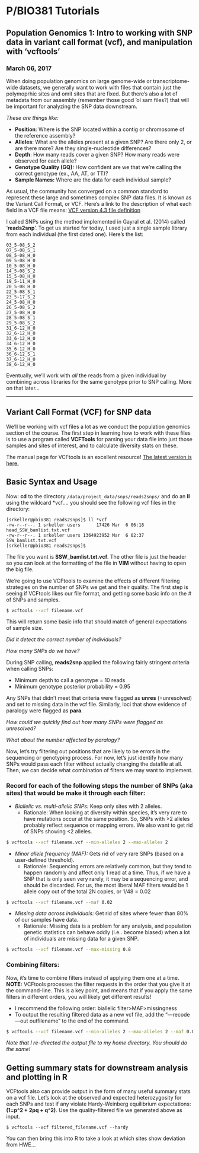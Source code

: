 # P/BIO381 Tutorials

## Population Genomics 1: Intro to working with SNP data in variant call format (vcf), and manipulation with 'vcftools'

### March 06, 2017

When doing population genomics on large genome-wide or transcriptome-wide datasets, we generally want to work with files that contain just the polymoprhic sites and omit sites that are fixed. But there's also a lot of metadata from our assembly (remember those good 'ol sam files?) that will be important for analyzing the SNP data downstream. 

*These are things like:*

- **Position**: Where is the SNP located within a contig or chromosome of the reference assembly?
- **Alleles**: What are the alleles present at a given SNP? Are there only 2, or are there more? Are they single-nucleotide differences?
- **Depth**: How many reads cover a given SNP? How many reads were observed for each allele?
- **Genotype Quality (GQ):**  How confident are we that we're calling the correct genotype (ex., AA, AT, or TT)?
- **Sample Names:** Where are the data for each individual sample?



As usual, the community has converged on a common standard to represent these large and sometimes complex SNP data files. It is known as the Variant Call Format, or VCF. Here's a link to the description of what each field in a VCF file means:  [VCF version 4.3 file definition](https://github.com/samtools/hts-specs/blob/master/VCFv4.3.pdf)



I called SNPs using the method implemented in Gayral et al. (2014) called '**reads2snp**'. To get us started for today, I used just a single sample library from each individual (the first dated one). Here's the list:

```
03_5-08_S_2
07_5-08_S_1
08_5-08_H_0
09_5-08_H_0
10_5-08_H_0
14_5-08_S_2
15_5-08_H_0
19_5-11_H_0
20_5-08_H_0
22_5-08_S_1
23_5-17_S_2
24_5-08_H_0
26_5-08_S_2
27_5-08_H_0
28_5-08_S_1
29_5-08_S_2
31_6-12_H_0
32_6-12_H_0
33_6-12_H_0
34_6-12_H_0
35_6-12_H_0
36_6-12_S_1
37_6-12_H_0
38_6-12_H_0
```

Eventually, we'll work with *all* the reads from a given individual by combining across libraries for the same genotype prior to SNP calling. More on that later...

------

## Variant Call Format (VCF) for SNP data ## 

We'll be working with vcf files a lot as we conduct the population genomics section of the course. The first step in learning how to work with these files is to use a program called **VCFTools** for parsing your data file into just those samples and sites of interest, and to calculate diversity stats on these.

The manual page for VCFtools is an excellent resource! [The latest version is here.](https://vcftools.github.io/man_latest.html) 

## Basic Syntax and Usage ##

Now: **cd** to the directory `/data/project_data/snps/reads2snps/` and do an **ll** using the wildcard *vcf…. you should see the following vcf files in the directory:

```
[srkeller@pbio381 reads2snps]$ ll *vcf
-rw-r--r--. 1 srkeller users      17426 Mar  6 06:18 head_SSW_bamlist.txt.vcf
-rw-r--r--. 1 srkeller users 1364923952 Mar  6 02:37 SSW_bamlist.txt.vcf
[srkeller@pbio381 reads2snps]$ 
```

The file you want is **SSW_bamlist.txt.vcf**.  The other file is just the header so you can look at the formatting of the file in **VIM** without having to open the big file.



We're going to use VCFtools to examine the effects of different filtering strategies on the number of SNPs we get and their quality. The first step is seeing if VCFtools likes our file format, and getting some basic info on the # of SNPs and samples.

```bash
$ vcftools --vcf filename.vcf
```

This will return some basic info that should match of general expectations of sample size. 

	*Did it detect the correct number of individuals?* 

	*How many SNPs do we have?*



During SNP calling, **reads2snp** applied the following fairly stringent criteria when calling SNPs:

* Minimum depth to call a genotype = 10 reads
* Minimum genotype posterior probability = 0.95



Any SNPs that didn't meet that criteria were flagged as **unres** (=unresolved) and set to missing data in the vcf file. Similarly, loci that show evidence of paralogy were flagged as **para**.

	*How could we quickly find out how many SNPs were flagged as unresolved?*

	*What about the number affected by paralogy?*



Now, let's try filtering out positions that are likely to be errors in the sequencing or genotyping process. For now, let's just identify how many SNPs would pass each filter without actually changing the datafile at all. Then, we can decide what combination of filters we may want to implement.

### Record for each of the following steps the number of SNPs (aka sites) that would be make it through each filter:###

* *Biallelic vs. multi-allelic SNPs:*  Keep only sites with 2 alleles. 
  * Rationale: When looking at diversity within species, it's very rare to have mutations occur at the same position. So, SNPs with >2 alleles probably reflect sequence or mapping errors. We also want to get rid of SNPs showing <2 alleles.

```bash
$ vcftools --vcf filename.vcf --min-alleles 2 --max-alleles 2
```



* *Minor allele frequency (MAF):* Gets rid of very rare SNPs (based on a user-defined threshold).
  * Rationale: Sequencing errors are relatively common, but they tend to happen randomly and affect only 1 read at a time. Thus, if we have a SNP that is only seen very rarely, it may be a sequencing error, and should be discarded. For us, the most liberal MAF filters would be 1 allele copy out of the total 2N copies, or 1/48 = 0.02

```bash
$ vcftools --vcf filename.vcf --maf 0.02
```



- *Missing data across individuals:* Get rid of sites where  fewer than 80% of our samples have data. 
  - Rationale: Missing data is a problem for any analysis, and population genetic statistics can behave oddly (i.e.. become biased) when a lot of individuals are missing data for a given SNP. 

```bash
$ vcftools --vcf filename.vcf --max-missing 0.8
```



### Combining filters: ###

Now, it's time to combine filters instead of applying them one at a time. **NOTE:** VCFtools processes the filter requests in the order that you give it at the command-line. This is a key point, and means that if you apply the same filters in different orders, you will likely get different results!

* I recommend the following order:   biallelic filter>MAF>missingness
* To output the resulting filtered data as a new vcf file, add the "—recode —out outfilename" to the end of the command. 

```bash
$ vcftools --vcf filename.vcf --min-alleles 2 --max-alleles 2 --maf 0.02 --max-missing 0.8 --recode --out ~/biallelic.MAF0.02.Miss0.8
```

	*Note that I re-directed the output file to my home directory. You should do the same!*

## Getting summary stats for downstream analysis and plotting in R

VCFtools also can provide output in the form of many useful summary stats on a vcf file. Let's look at the observed and expected heterozygosity for each SNPs and test if any violate Hardy-Weinberg equilibrium expectations: **(1=p^2 + 2pq + q^2)**. Use the quality-filtered file we generated above as input.

```
$ vcftools --vcf filtered_filename.vcf --hardy
```

You can then bring this into R to take a look at which sites show deviation from HWE...


